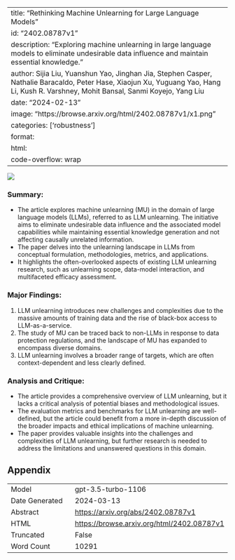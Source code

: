
---
title: "Rethinking Machine Unlearning for Large Language Models"
id: "2402.08787v1"
description: "Exploring machine unlearning in large language models to eliminate undesirable data influence and maintain essential knowledge."
author: Sijia Liu, Yuanshun Yao, Jinghan Jia, Stephen Casper, Nathalie Baracaldo, Peter Hase, Xiaojun Xu, Yuguang Yao, Hang Li, Kush R. Varshney, Mohit Bansal, Sanmi Koyejo, Yang Liu
date: "2024-02-13"
image: "https://browse.arxiv.org/html/2402.08787v1/x1.png"
categories: ['robustness']
format:
  html:
    code-overflow: wrap
---

![](https://browse.arxiv.org/html/2402.08787v1/x1.png)

### **Summary:**
- The article explores machine unlearning (MU) in the domain of large language models (LLMs), referred to as LLM unlearning. The initiative aims to eliminate undesirable data influence and the associated model capabilities while maintaining essential knowledge generation and not affecting causally unrelated information.
- The paper delves into the unlearning landscape in LLMs from conceptual formulation, methodologies, metrics, and applications.
- It highlights the often-overlooked aspects of existing LLM unlearning research, such as unlearning scope, data-model interaction, and multifaceted efficacy assessment.

### Major Findings:
1. LLM unlearning introduces new challenges and complexities due to the massive amounts of training data and the rise of black-box access to LLM-as-a-service.
2. The study of MU can be traced back to non-LLMs in response to data protection regulations, and the landscape of MU has expanded to encompass diverse domains.
3. LLM unlearning involves a broader range of targets, which are often context-dependent and less clearly defined.

### Analysis and Critique:
- The article provides a comprehensive overview of LLM unlearning, but it lacks a critical analysis of potential biases and methodological issues.
- The evaluation metrics and benchmarks for LLM unlearning are well-defined, but the article could benefit from a more in-depth discussion of the broader impacts and ethical implications of machine unlearning.
- The paper provides valuable insights into the challenges and complexities of LLM unlearning, but further research is needed to address the limitations and unanswered questions in this domain.

## Appendix

|          |          |
|----------|----------|
| Model     | gpt-3.5-turbo-1106       |
| Date Generated     | 2024-03-13       |
| Abstract | [https://arxiv.org/abs/2402.08787v1](https://arxiv.org/abs/2402.08787v1)        |
| HTML     | [https://browse.arxiv.org/html/2402.08787v1](https://browse.arxiv.org/html/2402.08787v1)       |
| Truncated       | False       |
| Word Count       | 10291       |